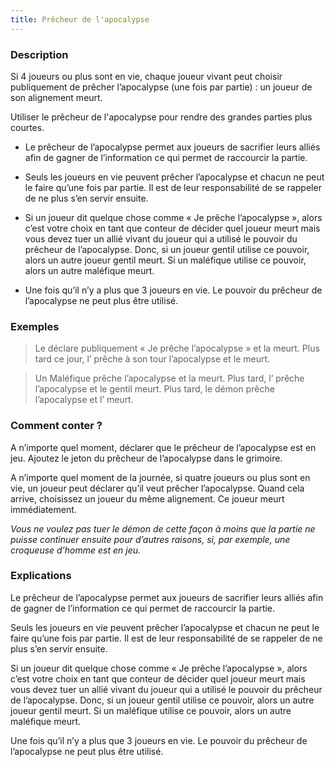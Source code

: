 ```yaml
---
title: Prêcheur de l'apocalypse
---
```



<Fabled PRECHEUR_DE_L_APOCALYPSE header />

### Description

Si 4 joueurs ou plus sont en vie, chaque joueur vivant peut choisir publiquement de prêcher l’apocalypse (une fois par partie) : un joueur de son alignement meurt.

Utiliser le prêcheur de l'apocalypse pour rendre des grandes parties plus courtes.

  -	Le prêcheur de l’apocalypse permet aux joueurs de sacrifier leurs alliés afin de gagner de l’information ce qui permet de raccourcir la partie. 
  
  -	Seuls les joueurs en vie peuvent prêcher l’apocalypse et chacun ne peut le faire qu’une fois par partie. Il est de leur responsabilité de se rappeler de ne plus s’en servir ensuite.
  
  -	Si un joueur dit quelque chose comme « Je prêche l’apocalypse », alors c’est votre choix en tant que conteur de décider quel joueur meurt mais vous devez tuer un allié vivant du joueur qui a utilisé le pouvoir du prêcheur de l’apocalypse. Donc, si un joueur gentil utilise ce pouvoir, alors un autre joueur gentil meurt. Si un maléfique utilise ce pouvoir, alors un autre maléfique meurt.
 
  -	Une fois qu’il n’y a plus que 3 joueurs en vie. Le pouvoir du prêcheur de l’apocalypse ne peut plus être utilisé.

### Exemples

> Le <Role MOINE /> déclare publiquement « Je prêche l’apocalypse » et la <Role LAVANDIERE /> meurt. Plus tard ce jour, l’<Role EMPOISONNEUR /> prêche à son tour l’apocalypse et le <Role BARON /> meurt.

> Un <Role VOLEUR /> Maléfique prêche l’apocalypse et la <Role CROQUEUSE_D_HOMMES /> meurt. Plus tard, l’<Role ESPION /> prêche l’apocalypse et le gentil <Role VENGEUR /> meurt. Plus tard, le démon prêche l’apocalypse et l’<Role ESPION /> meurt.

### Comment conter ?

A n’importe quel moment, déclarer que le prêcheur de l’apocalypse est en jeu. Ajoutez le jeton du prêcheur de l’apocalypse dans le grimoire.

A n’importe quel moment de la journée, si quatre joueurs ou plus sont en vie, un joueur peut déclarer qu’il veut prêcher l’apocalypse. Quand cela arrive, choisissez un joueur du même alignement. Ce joueur meurt immédiatement.

_Vous ne voulez pas tuer le démon de cette façon à moins que la partie ne puisse continuer ensuite pour d’autres raisons, si, par exemple, une croqueuse d’homme est en jeu._

### Explications

Le prêcheur de l’apocalypse permet aux joueurs de sacrifier leurs alliés afin de gagner de l’information ce qui permet de raccourcir la partie. 
  
Seuls les joueurs en vie peuvent prêcher l’apocalypse et chacun ne peut le faire qu’une fois par partie. Il est de leur responsabilité de se rappeler de ne plus s’en servir ensuite.
  
Si un joueur dit quelque chose comme « Je prêche l’apocalypse », alors c’est votre choix en tant que conteur de décider quel joueur meurt mais vous devez tuer un allié vivant du joueur qui a utilisé le pouvoir du prêcheur de l’apocalypse. Donc, si un joueur gentil utilise ce pouvoir, alors un autre joueur gentil meurt. Si un maléfique utilise ce pouvoir, alors un autre maléfique meurt.
 
Une fois qu’il n’y a plus que 3 joueurs en vie. Le pouvoir du prêcheur de l’apocalypse ne peut plus être utilisé.